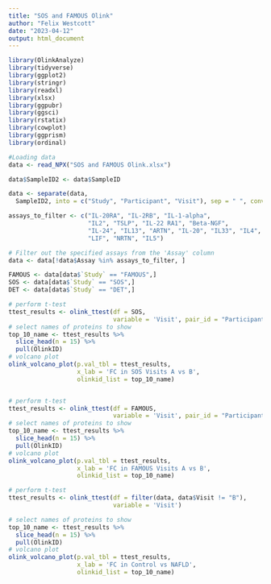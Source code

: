 ```yaml
---
title: "SOS and FAMOUS Olink"
author: "Felix Westcott"
date: "2023-04-12"
output: html_document
---
```


```r


library(OlinkAnalyze)
library(tidyverse)
library(ggplot2)
library(stringr)
library(readxl)
library(xlsx)
library(ggpubr)
library(ggsci)
library(rstatix)
library(cowplot)
library(ggprism)
library(ordinal)


```

``` R
#Loading data
data <- read_NPX("SOS and FAMOUS Olink.xlsx")

data$SampleID2 <- data$SampleID

data <- separate(data, 
  SampleID2, into = c("Study", "Participant", "Visit"), sep = " ", convert = TRUE)

assays_to_filter <- c("IL-20RA", "IL-2RB", "IL-1-alpha",
                      "IL2", "TSLP", "IL-22 RA1", "Beta-NGF",
                      "IL-24", "IL13", "ARTN", "IL-20", "IL33", "IL4",
                      "LIF", "NRTN", "IL5")

# Filter out the specified assays from the 'Assay' column
data <- data[!data$Assay %in% assays_to_filter, ]

FAMOUS <- data[data$`Study` == "FAMOUS",]
SOS <- data[data$`Study` == "SOS",]
DET <- data[data$`Study` == "DET",]

```


```R


# perform t-test
ttest_results <- olink_ttest(df = SOS,
                             variable = 'Visit', pair_id = "Participant")
# select names of proteins to show
top_10_name <- ttest_results %>%
  slice_head(n = 15) %>%
  pull(OlinkID)
# volcano plot
olink_volcano_plot(p.val_tbl = ttest_results,
                   x_lab = 'FC in SOS Visits A vs B',
                   olinkid_list = top_10_name)


# perform t-test
ttest_results <- olink_ttest(df = FAMOUS,
                             variable = 'Visit', pair_id = "Participant")
# select names of proteins to show
top_10_name <- ttest_results %>%
  slice_head(n = 15) %>%
  pull(OlinkID)
# volcano plot
olink_volcano_plot(p.val_tbl = ttest_results,
                   x_lab = 'FC in FAMOUS Visits A vs B',
                   olinkid_list = top_10_name)

# perform t-test
ttest_results <- olink_ttest(df = filter(data, data$Visit != "B"),
                             variable = 'Visit')

# select names of proteins to show
top_10_name <- ttest_results %>%
  slice_head(n = 15) %>%
  pull(OlinkID)
# volcano plot
olink_volcano_plot(p.val_tbl = ttest_results,
                   x_lab = 'FC in Control vs NAFLD',
                   olinkid_list = top_10_name)


```